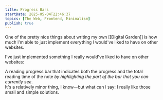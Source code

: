 ```yaml
---
title: Progress Bars
startDate: 2025-05-04T22:46:37
topics: [The Web, Frontend, Minimalism]
publish: true
---
```


One of the pretty nice things about writing my own [[Digital Garden]] is how much I'm able to just implement everything I would've liked to have on other websites.

I've just implemented something I really would've liked to have on other websites:

A reading progress bar that indicates both the progress and the total reading time of the note _by highlighting the part of the bar that you can currently see_.  
It's a relatively minor thing, I know—but what can I say: I really like those small and simple solutions.
